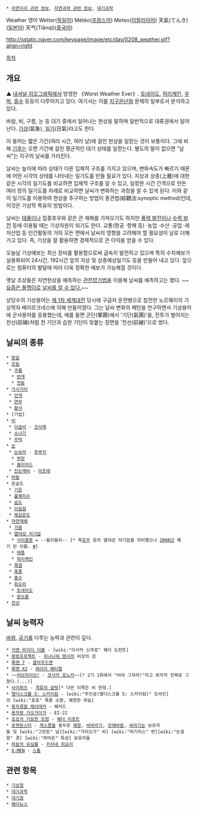  * [[자연지리 관련 정보]], [[자연과학 관련 정보]], [[대기과학]]

Weather 영어
Wetter([[독일어]])
Météo([[프랑스어]])
Meteo([[이탈리아어]])
天氣(てんき)([[일본어]])
天气(Tiānqì)([[중국어]])

http://sstatic.naver.com/keypage/image/etc/day/0208_weather.gif?align=right

[[목차]]
== 개요 ==

{{{#!html
<iframe width="560" height="315" src="//www.youtube.com/embed/eRgdI-0iN0g" frameborder="0" allowfullscreen></iframe>}}}

▲ [[내셔널 지오그래픽]]에서 방영한 《Worst Weather Ever》. [[토네이도]], [[허리케인]], [[우박]], [[홍수]] 등등이 다루어지고 있다. 여기서는 이를 [[지구온난화]] 문제의 일부로서 분석하고 있다.

바람, 비, 구름, 눈 등 대기 중에서 일어나는 현상을 말하며 일반적으로 대류권에서 일어난다. [[기상]](氣象), [[일기]](日氣)라고도 한다.

이 용어는 짧은 기간(여러 시간, 여러 날)에 걸친 현상을 일컫는 것이 보통이다. 그에 비해 [[기후]]는 오랜 기간에 걸친 평균적인 대기 상태를 일컫는다. 별도의 말이 없으면 "날씨"는 지구의 날씨를 가리킨다.

날씨는 높이에 따라 상태가 다른 입체적 구조를 가지고 있으며, 변화속도가 빠르기 때문에 어떤 시각의 상태를 나타내는 일기도를 만들 필요가 있다. 지상과 상층(上層)에 대한 같은 시각의 일기도를 비교하면 입체적 구조를 알 수 있고, 일정한 시간 간격으로 만든 여러 장의 일기도를 차례로 비교하면 날씨가 변화하는 과정을 알 수 있게 된다. 이와 같이 일기도를 이용하여 현상을 추구하는 방법이 종관법(綜觀法:synoptic method)인데, 이것은 기상학 특유의 방법이다.

날씨는 [[태풍]]이나 집중호우와 같은 큰 재해를 가져오기도 하지만 [[풍력 발전]]이나 [[수력 발전]] 등에 이용될 때는 기상자원이 되기도 한다.
교통(항공 ·항해 등) ·농업 ·수산 ·공업 ·레저산업 등 인간활동의 거의 모든 면에서 날씨의 영향을 고려해야 할 필요성이 날로 더해 가고 있다. 즉, 기상을 잘 활용하면 경제적으로 큰 이익을 얻을 수 있다.

오늘날 기상예보는 최신 장비를 활용함으로써 급속히 발전하고 있으며 특히 수치예보가 실용화되어 24시간, 192시간 앞의 지상 및 상층예상일기도 등을 만들어 내고 있다. 앞으로는 컴퓨터의 발달에 따라 더욱 정확한 예보가 가능해질 것이다.

옛날 조상들은 자연현상을 예측하는 [[관천망기법]]을 이용해 날씨를 예측하고는 했다.
~~[http://jooan.tistory.com/2460 요즘은 돌멩이로] [http://newmonami.kr/xe/?mid=hum&document_srl=1184302&sort_index=readed_count&order_type=asc 날씨를 알 수 있다.]~~

상당수의 기상용어는 [[제 1차 세계대전]] 당시에 구급차 운전병으로 참전한 노르웨이의 기상학자 베이르크네스에 의해 만들어졌다. 그는 날씨 변화의 패턴을 연구하면서 기상용어에 군사용어를 응용했는데, 예를 들면 군단(軍團)에서 '기단(氣團)'을, 전투가 벌어지는 전선(前線)처럼 찬 기단과 습한 기단이 맞붙는 장면을 '전선(前線)'으로 썼다.

== 날씨의 종류 ==
 * [[맑음]]
 * [[흐림]]
  * [[구름]]
   * [[번개]]
   * [[천둥]]
 * [[가시거리]]
  * [[안개]]
  * [[연무]]
  * [[황사]]
 * [기압]
 * [[비]]
  * [[이슬비]] - [[코사메]]
  * [[소나기]]
  * [[우박]]
 * [[눈]]
  * [[눈보라]] - [[후부키]]
   * [[부란]]
   * [[블리자드]]
  * [[진눈깨비]] - [[미조레]]
 * [[바람]]
 * 온습도
  * [[기온]]
  * [[불쾌지수]]
  * [[습도]]
  * [[이슬점]]
  * [[체감온도]]
 * [[자연재해]]
  * [[가뭄]]
  * [[열대성 저기압]]
   * [[사이클론]] = --윌리윌리-- [* 북[[호주]] 등의 열대성 저기압을 의미했으나 [[2006년]] 폐기 된 이름. [http://news.naver.com/main/read.nhn?mode=LSD&mid=sec&sid1=104&oid=143&aid=0000019017 #]] 
   * [[태풍]]
   * [[허리케인]]
  * [[폭염]]
  * [[폭풍]]
  * [[홍수]]
  * [[회오리]]
   * [[토네이도]]
   * [[용오름]]
 * [[전선]]

== 날씨 능력자 ==
[[바람]], [[공기]]를 다루는 능력과 관련이 깊다.
 * [[가면 라이더 더블]] - [wiki:"이사카 신쿠로" 웨더 도펀트]
 * [[동방프로젝트]] - [[히나나위 텐시]]의 비상의 검
 * [[록맨 7]] - [[클라우드맨]]
 * [[록맨 X2]] - [[와이어 헤티멀]]
 * ~~[[러브라이브!]] - [[코사카 호노카]]~~[* 2기 1화에서 "비야 그쳐라!"라고 외치자 진짜로 그쳤다.(...)]
 * [[사이퍼즈]] - [[격류의 샬럿]][* 다만 이쪽은 비 한정.]
 * [[엘더스크롤 5: 스카이림]] - [wiki:"주인공(엘더스크롤 5: 스카이림)" 도바킨]의 [wiki:"포효" 폭풍 소환, 쾌청한 하늘]
 * [[용자경찰 제이데커]] - 웨저드
 * [[용자왕 가오가이가]] - EI-22
 * [[죠죠의 기묘한 모험]] - [[웨더 리포트]]
 * [[포켓몬스터]] - [[캐스퐁]]을 필두로 [[쾌청]], [[비바라기]], [[모래바람]], [[싸라기눈]] 보유자들 및 [wiki:"그란돈" 날][wiki:"가이오가" 씨] [wiki:"마기라스" 변][wiki:"눈설왕" 경] [wiki:"하마돈" 특성] 보유자들
 * [[하늘의 유실물]] - [[카자네 히요리]]
 * [[X-MEN]] - [[스톰]]
== 관련 항목 ==
 * [[기상청]]
 * [[대기과학]]
 * [[대기권]]
 * [[웨더뉴스]]
